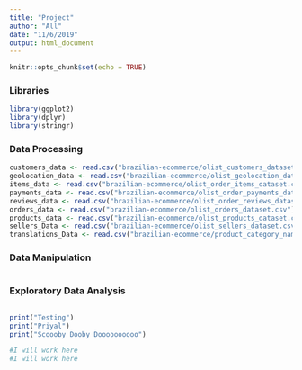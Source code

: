 ```yaml
---
title: "Project"
author: "All"
date: "11/6/2019"
output: html_document
---
```


```r
knitr::opts_chunk$set(echo = TRUE)
```

### Libraries

```r
library(ggplot2)
library(dplyr)
library(stringr)
```

### Data Processing

```r
customers_data <- read.csv("brazilian-ecommerce/olist_customers_dataset.csv")
geolocation_data <- read.csv("brazilian-ecommerce/olist_geolocation_dataset.csv")
items_data <- read.csv("brazilian-ecommerce/olist_order_items_dataset.csv")
payments_data <- read.csv("brazilian-ecommerce/olist_order_payments_dataset.csv")
reviews_data <- read.csv("brazilian-ecommerce/olist_order_reviews_dataset.csv")
orders_data <- read.csv("brazilian-ecommerce/olist_orders_dataset.csv")
products_data <- read.csv("brazilian-ecommerce/olist_products_dataset.csv")
sellers_Data <- read.csv("brazilian-ecommerce/olist_sellers_dataset.csv")
translations_Data <- read.csv("brazilian-ecommerce/product_category_name_translation.csv")
```

### Data Manipulation

```r

```

### Exploratory Data Analysis
```r

```

```r
print("Testing")
print("Priyal")
print("Scoooby Dooby Doooooooooo")
```


```r
#I will work here
#I will work here

```